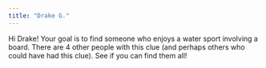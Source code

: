 ```yaml
---
title: "Drake G."
---
```


Hi Drake! Your goal is to find someone who enjoys a water sport involving a board. There are 4 other people with this clue (and perhaps others who could have had this clue). See if you can find them all!
